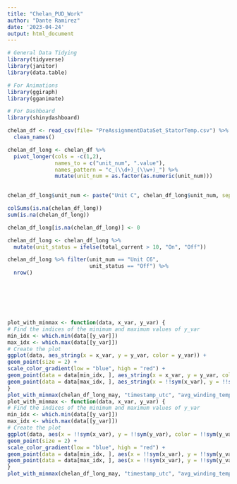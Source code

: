```yaml
---
title: "Chelan_PUD_Work"
author: "Dante Ramirez"
date: '2023-04-24'
output: html_document
---
```


```r

# General Data Tidying
library(tidyverse)
library(janitor)
library(data.table)

# For Animations
library(ggiraph)
library(gganimate)

# For Dashboard
library(shinydashboard)

chelan_df <- read_csv(file= "PreAssignmentDataSet_StatorTemp.csv") %>%
  clean_names()

```

```r

chelan_df_long <- chelan_df %>%
  pivot_longer(cols = -c(1,2), 
               names_to = c("unit_num", ".value"), 
               names_pattern = "c_(\\d+)_(\\w+)_") %>%
               mutate(unit_num = as.factor(as.numeric(unit_num)))
              

chelan_df_long$unit_num <- paste("Unit C", chelan_df_long$unit_num, sep = "")

colSums(is.na(chelan_df_long))
sum(is.na(chelan_df_long))

chelan_df_long[is.na(chelan_df_long)] <- 0

chelan_df_long <- chelan_df_long %>%
  mutate(unit_status = ifelse(total_current > 10, "On", "Off"))

```

```r

chelan_df_long %>% filter(unit_num == "Unit C6",
                          unit_status == "Off") %>%
  nrow()

```

```r



```

```r



```

```r



```

```r



```

```r



```

```r



```

```r

plot_with_minmax <- function(data, x_var, y_var) {
# Find the indices of the minimum and maximum values of y_var
min_idx <- which.min(data[[y_var]])
max_idx <- which.max(data[[y_var]])
# Create the plot
ggplot(data, aes_string(x = x_var, y = y_var, color = y_var)) +
geom_point(size = 2) +
scale_color_gradient(low = "blue", high = "red") +
geom_point(data = data[min_idx, ], aes_string(x = x_var, y = y_var, color = "green", size = 4)) +
geom_point(data = data[max_idx, ], aes_string(x = !!sym(x_var), y = !!sym(y_var)), color = "purple", size = 4)
}
plot_with_minmax(chelan_df_long_may, "timestamp_utc", "avg_winding_temp_c")
plot_with_minmax <- function(data, x_var, y_var) {
# Find the indices of the minimum and maximum values of y_var
min_idx <- which.min(data[[y_var]])
max_idx <- which.max(data[[y_var]])
# Create the plot
ggplot(data, aes(x = !!sym(x_var), y = !!sym(y_var), color = !!sym(y_var))) +
geom_point(size = 2) +
scale_color_gradient(low = "blue", high = "red") +
geom_point(data = data[min_idx, ], aes(x = !!sym(x_var), y = !!sym(y_var)), color = "green", size = 4) +
geom_point(data = data[max_idx, ], aes(x = !!sym(x_var), y = !!sym(y_var)), color = "purple", size = 4)
}
plot_with_minmax(chelan_df_long_may, "timestamp_utc", "avg_winding_temp_c")


```